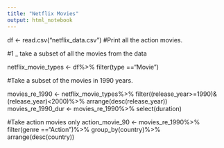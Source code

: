 ```yaml
---
title: "Netflix Movies"
output: html_notebook
---
```


df <- read.csv("netflix_data.csv")
#Print all the action movies.

#1 _ take a subset of all the movies from the data

netflix_movie_types <- df%>%
  filter(type =="Movie")

#Take a subset of the movies in 1990 years.

movies_re_1990 <- netflix_movie_types%>%
  filter((release_year>=1990)&(release_year)<2000)%>%
  arrange(desc(release_year))
movies_re_1990_dur <- movies_re_1990%>%
  select(duration)
  

#Take action movies only
action_movie_90 <- movies_re_1990%>%
  filter(genre =="Action")%>%
  group_by(country)%>%
  arrange(desc(country))
